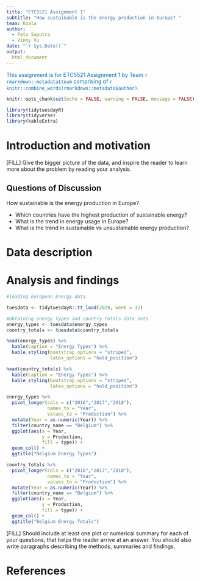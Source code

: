 ```yaml
---
title: "ETC5521 Assignment 1"
subtitle: "How sustainable is the energy production in Europe? "
team: Koala
author:
  - Patu Saputra 
  - Vinny Vu
date: "`r Sys.Date()`"
output: 
  html_document
---
```


[This assignment is for ETC5521 Assignment 1 by Team `r rmarkdown::metadata$team` comprising of `r knitr::combine_words(rmarkdown::metadata$author)`.]{style="color:#006DAE;"}

```r
knitr::opts_chunk$set(echo = FALSE, warning = FALSE, message = FALSE)
```

```r
library(tidytuesdayR)
library(tidyverse)
library(kableExtra)
```

# Introduction and motivation

[FILL] Give the bigger picture of the data, and inspire the reader to learn more about the problem by reading your analysis. 

## Questions of Discussion 

How sustainable is the energy production in Europe? 

* Which countries have the highest production of sustainable energy?
*  What is the trend in energy usage in Europe?  
* What is the trend in sustainable vs unsustainable energy production?



# Data description

# Analysis and findings

```r
#loading European Energy data

tuesdata <- tidytuesdayR::tt_load(2020, week = 32)
```

```r
#Obtaining energy types and country totals data sets 
energy_types <- tuesdata$energy_types
country_totals <- tuesdata$country_totals
```

```r
head(energy_types) %>%
  kable(caption = "Energy Types") %>%
  kable_styling(bootstrap_options = "striped",
                latex_options = "hold_position")

head(country_totals) %>%
  kable(caption = "Energy Types") %>%
  kable_styling(bootstrap_options = "striped",
                latex_options = "hold_position")
```

```r
energy_types %>%
  pivot_longer(cols = c("2016","2017","2018"),
               names_to = "Year",
               values_to = "Production") %>%
  mutate(Year = as.numeric(Year)) %>%
  filter(country_name == "Belgium") %>% 
  ggplot(aes(x = Year,
             y = Production,
             fill = type)) +
  geom_col() +
  ggtitle("Belgium Energy Types")
```



```r
country_totals %>%
  pivot_longer(cols = c("2016","2017","2018"),
               names_to = "Year",
               values_to = "Production") %>%
  mutate(Year = as.numeric(Year)) %>%
  filter(country_name == "Belgium") %>%
  ggplot(aes(x = Year,
             y = Production,
             fill = type)) +
  geom_col() +  
  ggtitle("Belgium Energy Totals")
```



[FILL] Should include at least one plot or numerical summary for each of your questions, that helps the reader arrive at an answer. You should also write paragraphs describing the methods, summaries and findings. 

# References
